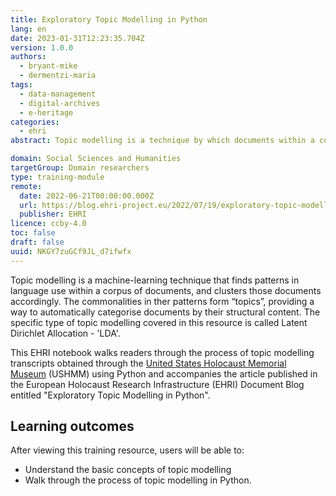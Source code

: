 ```yaml
---
title: Exploratory Topic Modelling in Python
lang: en
date: 2023-01-31T12:23:35.704Z
version: 1.0.0
authors:
  - bryant-mike
  - dermentzi-maria
tags:
  - data-management
  - digital-archives
  - e-heritage
categories:
  - ehri
abstract: Topic modelling is a technique by which documents within a corpus are clustered based on how certain groups of terms are used together within the text.  The commonalities between such term groupings tend to form what we would normally call “topics”, providing a way to automatically categorise documents by their structural content, rather than a more metadata-based knowledge system.  Using resources held with EHRI's collections, this notebook offers learners an introduction to 'LDA' topic modelling using Python in a step-by-step guide.

domain: Social Sciences and Humanities
targetGroup: Domain researchers
type: training-module
remote:
  date: 2022-06-21T00:00:00.000Z
  url: https://blog.ehri-project.eu/2022/07/19/exploratory-topic-modelling-in-python/
  publisher: EHRI
licence: ccby-4.0
toc: false
draft: false
uuid: NKGY7zuGCf9JL_d7ifwfx
---
```


Topic modelling is a machine-learning technique that finds patterns in language use within a corpus of documents, and clusters those documents accordingly.   The commonalities in ther patterns form “topics”, providing a way to automatically categorise documents by their structural content. The specific type of topic modelling covered in this resource is called Latent Dirichlet Allocation - 'LDA'.

This EHRI notebook walks readers through the process of topic modelling transcripts obtained through the [United States Holocaust Memorial Museum](https://www.ushmm.org/) (USHMM) using Python and accompanies the article published in the European Holocaust Research Infrastructure (EHRI) Document Blog entitled "Exploratory Topic Modelling in Python".


## L﻿earning outcomes

A﻿fter viewing this training resource, users will be able to:

- Understand the basic concepts of topic modelling
- Walk through the process of topic modelling in Python.


<ExternalResource title="Interested in learning more?" subtitle="Check out Exploratory Topic Modelling in Python" url="https://blog.ehri-project.eu/2022/07/19/exploratory-topic-modelling-in-python/" />

